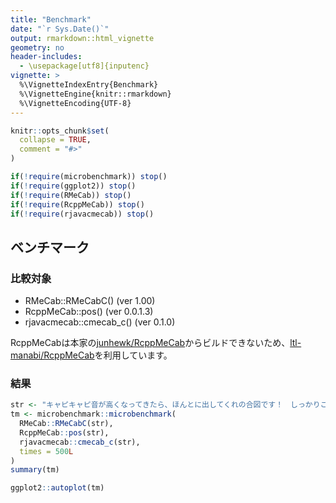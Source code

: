 ```yaml
---
title: "Benchmark"
date: "`r Sys.Date()`"
output: rmarkdown::html_vignette
geometry: no
header-includes:
  - \usepackage[utf8]{inputenc}
vignette: >
  %\VignetteIndexEntry{Benchmark}
  %\VignetteEngine{knitr::rmarkdown}
  %\VignetteEncoding{UTF-8}
---
```


```r
knitr::opts_chunk$set(
  collapse = TRUE,
  comment = "#>"
)
```

```r
if(!require(microbenchmark)) stop()
if(!require(ggplot2)) stop()
if(!require(RMeCab)) stop()
if(!require(RcppMeCab)) stop()
if(!require(rjavacmecab)) stop()
```

## ベンチマーク

### 比較対象

- RMeCab::RMeCabC() (ver 1.00)
- RcppMeCab::pos() (ver 0.0.1.3)
- rjavacmecab::cmecab_c() (ver 0.1.0)

RcppMeCabは本家の[junhewk/RcppMeCab](https://github.com/junhewk/RcppMeCab)からビルドできないため、[ltl-manabi/RcppMeCab](https://github.com/ltl-manabi/RcppMeCab)を利用しています。

### 結果

```r
str <- "キャピキャピ音が高くなってきたら、ほんとに出してくれの合図です！　しっかりここではコミュニケーションとってください"
tm <- microbenchmark::microbenchmark(
  RMeCab::RMeCabC(str),
  RcppMeCab::pos(str),
  rjavacmecab::cmecab_c(str),
  times = 500L
)
summary(tm)
```

```r
ggplot2::autoplot(tm)
```

